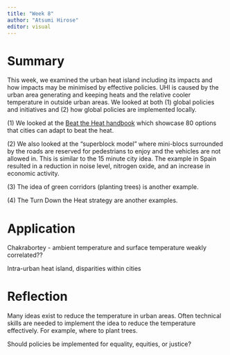 ```yaml
---
title: "Week 8"
author: "Atsumi Hirose"
editor: visual
---
```


# Summary

This week, we examined the urban heat island including its impacts and how impacts may be minimised by effective policies. UHI is caused by the urban area generating and keeping heats and the relative cooler temperature in outside urban areas. We looked at both (1) global policies and initiatives and (2) how global policies are implemented locally.

\(1\) We looked at the [Beat the Heat handbook](https://www.unep.org/ndc/resources/report/beating-heat-sustainable-cooling-handbook-cities) which showcase 80 options that cities can adapt to beat the heat.

\(2\) We also looked at the "superblock model" where mini-blocs surrounded by the roads are reserved for pedestrians to enjoy and the vehicles are not allowed in. This is similar to the 15 minute city idea. The example in Spain resulted in a reduction in noise level, nitrogen oxide, and an increase in economic activity.

\(3\) The idea of green corridors (planting trees) is another example.

\(4\) The Turn Down the Heat strategy are another examples.

# Application

Chakrabortey - ambient temperature and surface temperature weakly correlated??

Intra-urban heat island, disparities within cities

# Reflection

Many ideas exist to reduce the temperature in urban areas. Often technical skills are needed to implement the idea to reduce the temperature effectively. For example, where to plant trees.

Should policies be implemented for equality, equities, or justice?
